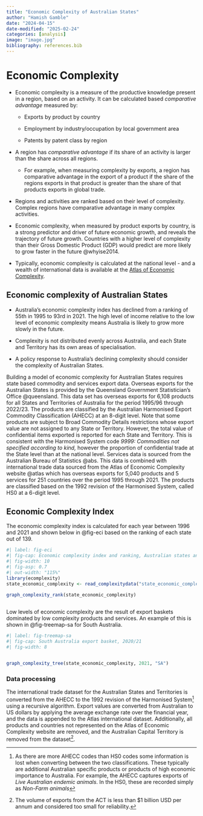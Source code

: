 ```yaml
---
title: "Economic Complexity of Australian States"
author: "Hamish Gamble"
date: "2024-04-15"
date-modified: "2025-02-24"
categories: [analysis]
image: "image.jpg"
bibliography: references.bib
---
```


# Economic Complexity

-   Economic complexity is a measure of the productive knowledge present in a region, based on an activity. It can be calculated based *comparative advantage* measured by:

    -   Exports by product by country

    -   Employment by industry/occupation by local government area

    -   Patents by patent class by region

-   A region has *comparative advantage* if its share of an activity is larger than the share across all regions.

    -   For example, when measuring complexity by exports, a region has comparative advantage in the export of a product if the share of the regions exports in that product is greater than the share of that products exports in global trade.

-   Regions and activities are ranked based on their level of complexity. Complex regions have comparative advantage in many complex activities.

-   Economic complexity, when measured by product exports by country, is a strong predictor and driver of future economic growth, and reveals the trajectory of future growth. Countries with a higher level of complexity than their Gross Domestic Product (GDP) would predict are more likely to grow faster in the future @whyise2014.

-   Typically, economic complexity is calculated at the national level - and a wealth of international data is available at the [Atlas of Economic Complexity](https://atlas.cid.harvard.edu).

## Economic complexity of Australian States

-   Australia's economic complexity index has declined from a ranking of 55th in 1995 to 93rd in 2021. The high level of income relative to the low level of economic complexity means Australia is likely to grow more slowly in the future.

-   Complexity is not distributed evenly across Australia, and each State and Territory has its own areas of specialisation.

-   A policy response to Australia's declining complexity should consider the complexity of Australian States.

Building a model of economic complexity for Australian States requires state based commodity and services export data. Overseas exports for the Australian States is provided by the Queensland Government Statistician's Office @queensland. This data set has overseas exports for 6,108 products for all States and Territories of Australia for the period 1995/96 through 2022/23. The products are classified by the Australian Harmonised Export Commodity Classification (AHECC) at an 8-digit level. Note that some products are subject to Broad Commodity Details restrictions whose export value are not assigned to any State or Territory. However, the total value of confidential items exported is reported for each State and Territory. This is consistent with the Harmonised System code *9999: Commodities not specified according to kind,* however the proportion of confidential trade at the State level than at the national level. Services data is sourced from the Australian Bureau of Statistics @abs. This data is combined with international trade data sourced from the Atlas of Economic Complexity website @atlas which has overseas exports for 5,040 products and 5 services for 251 countries over the period 1995 through 2021. The products are classified based on the 1992 revision of the Harmonised System, called HS0 at a 6-digit level.

## Economic Complexity Index

The economic complexity index is calculated for each year between 1996 and 2021 and shown below in @fig-eci based on the ranking of each state out of 139.

```r
#| label: fig-eci
#| fig-cap: Economic complexity index and ranking, Australian states and Northern Territory
#| fig-width: 10
#| fig-asp: 0.7
#| out-width: "115%"
library(ecomplexity)
state_economic_complexity <- read_complexitydata("state_economic_complexity")

graph_complexity_rank(state_economic_complexity)
  
```

Low levels of economic complexity are the result of export baskets dominated by low complexity products and services. An example of this is shown in @fig-treemap-sa for South Australia.

```r
#| label: fig-treemap-sa
#| fig-cap: South Australia export basket, 2020/21
#| fig-width: 8


graph_complexity_tree(state_economic_complexity, 2021, "SA")

```

### Data processing

The international trade dataset for the Australian States and Territories is converted from the AHECC to the 1992 revision of the Harmonised System[^1] using a recursive algorithm. Export values are converted from Australian to US dollars by applying the average exchange rate over the financial year, and the data is appended to the Atlas international dataset. Additionally, all products and countries not represented on the Atlas of Economic Complexity website are removed, and the Australian Capital Territory is removed from the dataset[^2].

[^1]: As there are more AHECC codes than HS0 codes some information is lost when converting between the two classifications. These typically are additional Australian specific products or products of high economic importance to Australia. For example, the AHECC captures exports of *Live Australian endemic animals*. In the HS0, these are recorded simply as *Non-Farm animals*

[^2]: The volume of exports from the ACT is less than \$1 billion USD per annum and considered too small for reliability.
